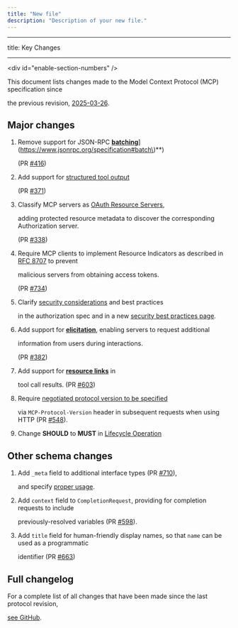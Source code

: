 ```yaml
---
title: "New file"
description: "Description of your new file."
---
```


---

title: Key Changes

---

\<div id="enable-section-numbers" /\>

This document lists changes made to the Model Context Protocol (MCP) specification since

the previous revision, [2025-03-26](/specification/2025-03-26).

## Major changes

1. Remove support for JSON-RPC **[batching](**[**https://www.jsonrpc.org/specification#batch)**](https://www.jsonrpc.org/specification#batch\)**)

   (PR [#416](https://github.com/modelcontextprotocol/specification/pull/416))

2. Add support for [structured tool output](/specification/2025-06-18/server/tools#structured-content)

   (PR [#371](https://github.com/modelcontextprotocol/modelcontextprotocol/pull/371))

3. Classify MCP servers as [OAuth Resource Servers](/specification/2025-06-18/basic/authorization#authorization-server-discovery),

   adding protected resource metadata to discover the corresponding Authorization server.

   (PR [#338](https://github.com/modelcontextprotocol/modelcontextprotocol/pull/338))

4. Require MCP clients to implement Resource Indicators as described in [RFC 8707](https://www.rfc-editor.org/rfc/rfc8707.html) to prevent

   malicious servers from obtaining access tokens.

   (PR [#734](https://github.com/modelcontextprotocol/modelcontextprotocol/pull/734))

5. Clarify [security considerations](/specification/2025-06-18/basic/authorization#security-considerations) and best practices

   in the authorization spec and in a new [security best practices page](/specification/2025-06-18/basic/security_best_practices).

6. Add support for **[elicitation](/specification/2025-06-18/client/elicitation)**, enabling servers to request additional

   information from users during interactions.

   (PR [#382](https://github.com/modelcontextprotocol/modelcontextprotocol/pull/382))

7. Add support for **[resource links](/specification/2025-06-18/server/tools#resource-links)** in

   tool call results. (PR [#603](https://github.com/modelcontextprotocol/modelcontextprotocol/pull/603))

8. Require [negotiated protocol version to be specified](/specification/2025-06-18/basic/transports#protocol-version-header)

   via `MCP-Protocol-Version` header in subsequent requests when using HTTP (PR [#548](https://github.com/modelcontextprotocol/modelcontextprotocol/pull/548)).

9. Change **SHOULD** to **MUST** in [Lifecycle Operation](/specification/2025-06-18/basic/lifecycle#operation)

## Other schema changes

1. Add `_meta` field to additional interface types (PR [#710](https://github.com/modelcontextprotocol/modelcontextprotocol/pull/710)),

   and specify [proper usage](/specification/2025-06-18/basic#meta).

2. Add `context` field to `CompletionRequest`, providing for completion requests to include

   previously-resolved variables (PR [#598](https://github.com/modelcontextprotocol/modelcontextprotocol/pull/598)).

3. Add `title` field for human-friendly display names, so that `name` can be used as a programmatic

   identifier (PR [#663](https://github.com/modelcontextprotocol/modelcontextprotocol/pull/663))

## Full changelog

For a complete list of all changes that have been made since the last protocol revision,

[see GitHub](https://github.com/modelcontextprotocol/specification/compare/2025-03-26...2025-06-18).